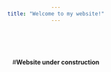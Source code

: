 ```yaml
---
title: "Welcome to my website!"
---
```


<style>
body {
text-align: center}
</style>

<br>
<br>
<br>

#**Website under construction**
